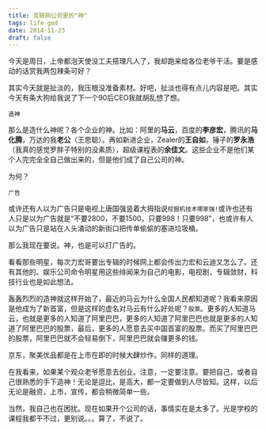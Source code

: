 ```yaml
---
title: 互联网公司里的"神"
tags: life god
date: 2014-11-23
draft: false
---
```


今天是周日，上帝都泡天使没工夫搭理凡人了，我却跑来给各位老爷干活。要是感动的话赏我两包辣条可好？

其实今天就是扯淡的，我压根没准备素材。好吧，扯淡也得有点儿内容是吧。其实今天有条大狗给我说了下一个90后CEO我就胡乱想了想。

`造神`

那么是造什么神呢？各个企业的神。比如：阿里的**马云**，百度的**李彦宏**，腾讯的**马化腾**，万达的我**老公**（王思聪）。再如新进企业，Zealer的**王自如**，锤子的**罗永浩**（我真的感觉罗胖子特别的没素质），超级课程表的**余佳文**。这些企业不是他们某个人完完全全自己做出来的，但是他们成了自己公司的神。

为何？

`广告`

或许还有人以为广告只是电视上唐国强竖着大拇指说`挖掘机技术哪家强!`或许也还有人只是以为广告就是“不要2800，不要1500，只要998！只要998”，也或许有人以为广告只是站在人头涌动的新街口把传单偷偷的塞进垃圾桶。

那么我现在要说。神，也是可以打广告的。

看看那些明星，每次力宏哥要出专辑的时候网上都会传出力宏和云迪又怎么了。还有其他的。娱乐公司命令明星用这些绯闻来为自己的电影，电视剧，专辑敛财，科技行业也是如此想法。

轰轰烈烈的造神就这样开始了，最近的马云为什么全国人民都知道呢？我看来原因是他成为了新首富，但是这样的虚名对马云有什么好处呢？`股票`。更多的人知道马云，也就是更多的人知道了阿里巴巴，更多的人知道了阿里巴巴也就是更多的人知道了阿里巴巴的股票，最后，更多的人愿意去买中国首富的股票。而买了阿里巴巴的股票，阿里巴巴就不会轻易倒下，阿里巴巴就会赚更多的钱。

京东，聚美优品都是在上市在即的时候大肆炒作。同样的道理。

在我看来，如果某个观众老爷愿意去创业。注意，一定要注意。要把自己，或者自己很熟悉的手下造神！无论是逗比，是高大，都一定要做到人尽皆知。这样，以后无论是融资，上市，宣传，都会稍微简单一些。

当然，我自己也在困扰。现在如果开个公司的话，事情实在是太多了。光是学校的课程我都干不过，更别说。。。算了，不说了。